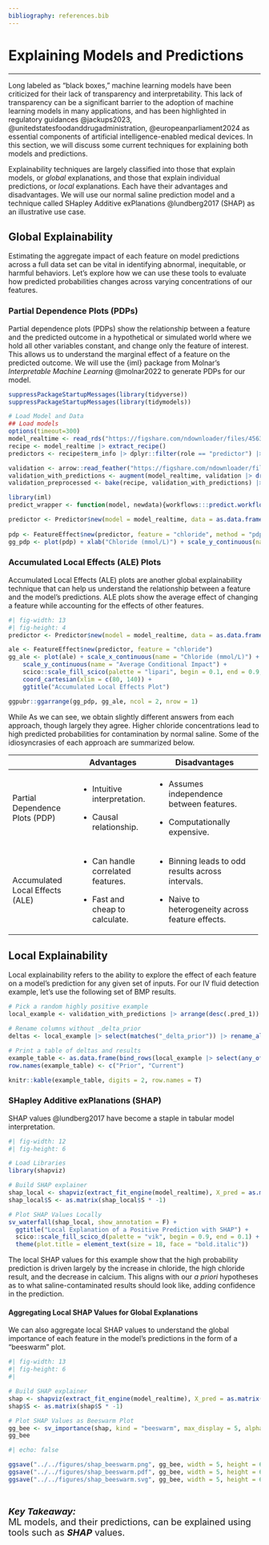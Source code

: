 ```yaml
---
bibliography: references.bib
---
```


# Explaining Models and Predictions {#sec-explainability .unnumbered}

------------------------------------------------------------------------

Long labeled as "black boxes," machine learning models have been criticized for their lack of transparency and interpretability. This lack of transparency can be a significant barrier to the adoption of machine learning models in many applications, and has been highlighted in regulatory guidances @jackups2023, @unitedstatesfoodanddrugadministration, @europeanparliament2024 as essential components of artificial intelligence-enabled medical devices. In this section, we will discuss some current techniques for explaining both models and predictions.

Explainability techniques are largely classified into those that explain models, or *global* explanations, and those that explain individual predictions, or *local* explanations. Each have their advantages and disadvantages. We will use our normal saline prediction model and a technique called SHapley Additive exPlanations @lundberg2017 (SHAP) as an illustrative use case.

## Global Explainability

Estimating the aggregate impact of each feature on model predictions across a full data set can be vital in identifying abnormal, inequitable, or harmful behaviors. Let's explore how we can use these tools to evaluate how predicted probabilities changes across varying concentrations of our features.

### Partial Dependence Plots (PDPs)

Partial dependence plots (PDPs) show the relationship between a feature and the predicted outcome in a hypothetical or simulated world where we hold all other variables constant, and change only the feature of interest. This allows us to understand the marginal effect of a feature on the predicted outcome. We will use the {iml} package from Molnar's *Interpretable Machine Learning* @molnar2022 to generate PDPs for our model.

```r

suppressPackageStartupMessages(library(tidyverse))
suppressPackageStartupMessages(library(tidymodels))

# Load Model and Data
## Load models
options(timeout=300)
model_realtime <- read_rds("https://figshare.com/ndownloader/files/45631488") |> pluck("model") |> bundle::unbundle()
recipe <- model_realtime |> extract_recipe()
predictors <- recipe$term_info |> dplyr::filter(role == "predictor") |> pluck("variable")

validation <- arrow::read_feather("https://figshare.com/ndownloader/files/45407398") |> select(any_of(predictors))
validation_with_predictions <- augment(model_realtime, validation |> drop_na(matches("delta_prior"))) |> slice_head(prop = 0.05, by = ".pred_class")
validation_preprocessed <- bake(recipe, validation_with_predictions) |> bind_cols(validation_with_predictions |> select(matches("pred")))

library(iml)
predict_wrapper <- function(model, newdata){workflows:::predict.workflow(object = model, new_data = newdata, type = "prob")} 

predictor <- Predictor$new(model = model_realtime, data = as.data.frame(validation_with_predictions |> select(any_of(predictors))), y = validation_with_predictions[[".pred_1"]], predict.function = predict_wrapper, type = "prob", class = 2)
  
pdp <- FeatureEffect$new(predictor, feature = "chloride", method = "pdp")
gg_pdp <- plot(pdp) + xlab("Chloride (mmol/L)") + scale_y_continuous(name = "Average Marginal Impact") + ggtitle("Partial Dependence Plot") + coord_cartesian(xlim = c(80, 140))

```

### Accumulated Local Effects (ALE) Plots

Accumulated Local Effects (ALE) plots are another global explainability technique that can help us understand the relationship between a feature and the model's predictions. ALE plots show the average effect of changing a feature while accounting for the effects of other features.

```r
#| fig-width: 13
#| fig-height: 4
predictor <- Predictor$new(model = model_realtime, data = as.data.frame(validation_with_predictions |> select(any_of(predictors))), y = validation_with_predictions[[".pred_1"]], predict.function = predict_wrapper, type = "prob", class = 2)

ale <- FeatureEffect$new(predictor, feature = "chloride")
gg_ale <- plot(ale) + scale_x_continuous(name = "Chloride (mmol/L)") + 
    scale_y_continuous(name = "Average Conditional Impact") + 
    scico::scale_fill_scico(palette = "lipari", begin = 0.1, end = 0.9, name = "Impact on Prediction") + 
    coord_cartesian(xlim = c(80, 140)) + 
    ggtitle("Accumulated Local Effects Plot")

ggpubr::ggarrange(gg_pdp, gg_ale, ncol = 2, nrow = 1)

```

While As we can see, we obtain slightly different answers from each approach, though largely they agree. Higher chloride concentrations lead to high predicted probabilities for contamination by normal saline. Some of the idiosyncrasies of each approach are summarized below.

+---------------------------------+-------------------------------------+----------------------------------------------------+
|                                 | Advantages                          | Disadvantages                                      |
+=================================+=====================================+====================================================+
| Partial Dependence Plots (PDP)  | -   Intuitive interpretation.       | -   Assumes independence between features.         |
|                                 |                                     |                                                    |
|                                 | -   Causal relationship.            | -   Computationally expensive.                     |
+---------------------------------+-------------------------------------+----------------------------------------------------+
| Accumulated Local Effects (ALE) | -   Can handle correlated features. | -   Binning leads to odd results across intervals. |
|                                 |                                     |                                                    |
|                                 | -   Fast and cheap to calculate.    | -   Naive to heterogeneity across feature effects. |
+---------------------------------+-------------------------------------+----------------------------------------------------+

## Local Explainability

Local explainability refers to the ability to explore the effect of each feature on a model's prediction for any given set of inputs. For our IV fluid detection example, let's use the following set of BMP results.

```r

# Pick a random highly positive example
local_example <- validation_with_predictions |> arrange(desc(.pred_1)) |> slice_head(n = 1) 

# Rename columns without _delta_prior
deltas <- local_example |> select(matches("_delta_prior")) |> rename_all(~str_remove(.x, "_delta_prior"))

# Print a table of deltas and results
example_table <- as.data.frame(bind_rows(local_example |> select(any_of(predictors)) |> select(-matches("_delta_prior")), local_example |> select(any_of(predictors)) |> select(-matches("_delta_prior")) + deltas))
row.names(example_table) <- c("Prior", "Current")

knitr::kable(example_table, digits = 2, row.names = T)

```

### SHapley Additive exPlanations (SHAP)

SHAP values @lundberg2017 have become a staple in tabular model interpretation.

```r
#| fig-width: 12
#| fig-height: 6

# Load Libraries
library(shapviz)

# Build SHAP explainer
shap_local <- shapviz(extract_fit_engine(model_realtime), X_pred = as.matrix(local_example |> select(any_of(predictors)) %>% bake(recipe, .)), X = local_example)
shap_local$S <- as.matrix(shap_local$S * -1)

# Plot SHAP Values Locally
sv_waterfall(shap_local, show_annotation = F) + 
  ggtitle("Local Explanation of a Positive Prediction with SHAP") + 
  scico::scale_fill_scico_d(palette = "vik", begin = 0.9, end = 0.1) +
  theme(plot.title = element_text(size = 18, face = "bold.italic"))

```

The local SHAP values for this example show that the high probability prediction is driven largely by the increase in chloride, the high chloride result, and the decrease in calcium. This aligns with our *a priori* hypotheses as to what saline-contaminated results should look like, adding confidence in the prediction.

#### Aggregating Local SHAP Values for Global Explanations

We can also aggregate local SHAP values to understand the global importance of each feature in the model's predictions in the form of a "beeswarm" plot.

```r
#| fig-width: 13
#| fig-height: 6
#| 

# Build SHAP explainer
shap <- shapviz(extract_fit_engine(model_realtime), X_pred = as.matrix(validation_with_predictions |> select(any_of(predictors)) %>% bake(recipe, .)), X = as.data.frame(validation_with_predictions))
shap$S <- as.matrix(shap$S * -1)

# Plot SHAP Values as Beeswarm Plot
gg_bee <- sv_importance(shap, kind = "beeswarm", max_display = 5, alpha = 0.75) + scico::scale_color_scico(palette = "vik", breaks = c(0, 1), labels = c("Low", "High"), name = "Feature Value") + xlab("Impact on Prediction") + theme(legend.position = c(0.85, 0.20), legend.direction = "horizontal", legend.title.position = "top", axis.text.x.bottom = element_blank())
gg_bee

```

```r
#| echo: false

ggsave("../../figures/shap_beeswarm.png", gg_bee, width = 5, height = 6, dpi = 1200)
ggsave("../../figures/shap_beeswarm.pdf", gg_bee, width = 5, height = 6)
ggsave("../../figures/shap_beeswarm.svg", gg_bee, width = 5, height = 6)

```

\

::: {.callout-tip appearance="simple" icon="false"}
[***Key Takeaway:***\
ML models, and their predictions, can be explained using tools such as ***SHAP*** values.]{style="font-size:18px;"}
:::
